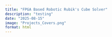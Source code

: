 ```yaml
---
title: "FPGA Based Robotic Rubik's Cube Solver"
description: "testing"
date: "2025-08-15"
image: "Projects_Covers.png"
format: html
---
```


